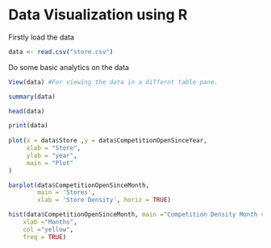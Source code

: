 # Data Visualization using R

Firstly load the data

```r
data <- read.csv("store.csv")

```

Do some basic analytics on the data

```r
View(data) #For viewing the data in a differnt table pane.
```

```r
summary(data)
```

```r
head(data)
```

```r
print(data)
  
plot(x = data$Store ,y = data$CompetitionOpenSinceYear,
     xlab = "Store",
     ylab = "year",
     main = "Plot"
)
```

```r
barplot(data$CompetitionOpenSinceMonth,
        main = 'Stores',
        xlab = 'Store Density', horiz = TRUE)
```

```r
hist(data$CompetitionOpenSinceMonth, main ="Competition Density Month vice",
    xlab ="Months",
    col ="yellow",
    freq = TRUE)
```

```r

```
